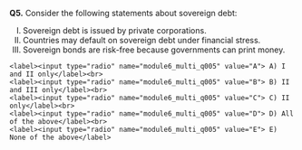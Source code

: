 ::: {.question-block}

<form onsubmit="event.preventDefault(); checkMCQAnswer('module6_multi_q005','C')" class="mcq-form">
  <p><strong>Q5.</strong> Consider the following statements about sovereign debt:</p>
  <ol type="I">
    <li>Sovereign debt is issued by private corporations.</li>
    <li>Countries may default on sovereign debt under financial stress.</li>
    <li>Sovereign bonds are risk-free because governments can print money.</li>
  </ol>

  <div class="options">
    <label><input type="radio" name="module6_multi_q005" value="A"> A) I and II only</label><br>
    <label><input type="radio" name="module6_multi_q005" value="B"> B) II and III only</label><br>
    <label><input type="radio" name="module6_multi_q005" value="C"> C) II only</label><br>
    <label><input type="radio" name="module6_multi_q005" value="D"> D) All of the above</label><br>
    <label><input type="radio" name="module6_multi_q005" value="E"> E) None of the above</label>
  </div>
</form>

<div id="feedback-module6_multi_q005" class="feedback" data-status="" style="display:none;">
Correct answer: <strong>C</strong>. Sovereign debt is issued by governments, and defaults can occur under stress.
</div>

:::
